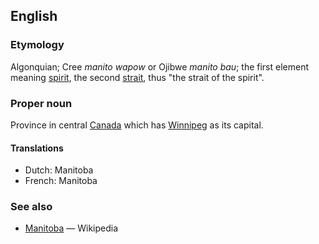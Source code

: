 ==English==
===Etymology===
Algonquian; Cree ''manito wapow'' or Ojibwe ''manito bau''; the first element meaning [[spirit]], the second [[strait]], thus "the strait of the spirit".

===Proper noun===
Province in central [[Canada]] which has [[Winnipeg]] as its capital.

====Translations====
*Dutch: Manitoba
*French: Manitoba

===See also===
*[[w:Manitoba|Manitoba]] — Wikipedia